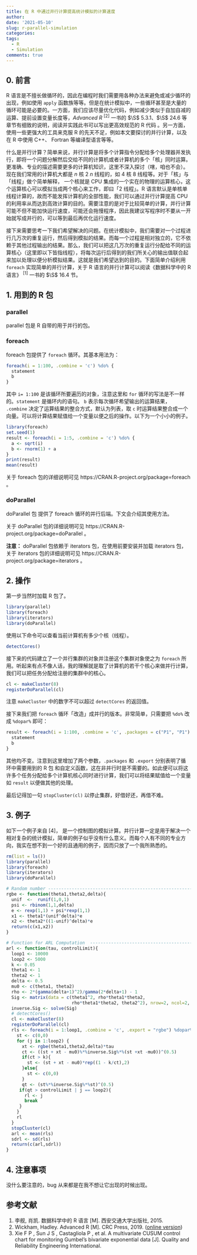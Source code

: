 ```yaml
---
title: 在 R 中通过并行计算提高统计模拟的计算速度
author:
date: '2021-05-10'
slug: r-parallel-simulation
categories:
tags:
  - R
  - Simulation
cemments: true
---
```

## 0. 前言

R 语言是不擅长做循环的，因此在编程时我们需要用各种办法来避免或减少循环的出现，例如使用 `apply` 函数族等等。但是在统计模拟中，一些循环甚至是大量的循环可能是必要的。一方面，我们应该尽量优化代码，例如减少类似于自加自减的运算、提前设置变量长度等，*Advanced R* $^{[2]}$ 一书的 $\S$ 5.3.1、$\S$ 24.6 等章节有细致的说明，阅读并实践此书可以写出更高效规范的 R 代码 。另一方面，使用一些更强大的工具来克服 R 的先天不足，例如本文要探讨的并行计算，以及在 R 中使用 C++、 Fortran 等编译型语言等等。

什么是并行计算？简单来说，并行计算是将多个计算指令分配给多个处理器并发执行，即将一个问题分解然后交给不同的计算机或者计算机的多个「核」同时运算。更准确、专业的描述需要更多的计算机知识，这里不深入探讨（嗐，咱也不会）。现在我们常用的计算机大都是 $n$ 核 2 $n$ 线程的，如 4 核 8 线程等。对于「核」与「线程」做个简单解释， 一个核就是 CPU 集成的一个实在的物理的运算核心，这个运算核心可以模拟当成两个核心来工作，即曰「2 线程」。R 语言默认是单核单线程计算的，故而不能发挥计算机的全部性能，我们可以通过并行计算提高 CPU 的利用率从而达到高效计算的目的。需要注意的是对于比较简单的计算，并行计算可能不但不能加快运行速度，可能还会拖慢程序，因此我建议写程序时不要从一开始就写成并行的，可以等到最后再优化运行速度。

接下来需要思考一下我们希望解决的问题。在统计模拟中，我们需要对一个过程进行几万次的重复运行，然后得到模拟的结果。而每一个过程是相对独立的，它不依赖于其他过程输出的结果。那么，我们可以把这几万次的重复运行分配给不同的运算核心（这里即以下皆指线程），将每次运行后得到的我们所关心的输出值联合起来加以处理以便分析模拟结果。这就是我们希望达到的目的。下面简单介绍利用 `foreach` 实现简单的并行计算，关于 R 语言的并行计算可以阅读《数据科学中的 R 语言》 $^{[1]}$ 一书的 $\S$ 16.4 节。

## 1. 用到的 R 包
###  parallel
parallel 包是 R 自带的用于并行的包。

### foreach
foreach 包提供了 `foreach` 循环。其基本用法为：
```r
foreach(i = 1:100, .combine = 'c') %do% {
  statement
  b
}
```
其中 `i= 1:100` 是该循环所要遍历的对象，注意这里和 `for` 循环的写法是不一样的。`statement` 是循环内的语句。 `b` 表示每次循环希望输出的运算结果， `.combine` 决定了运算结果的整合方式，默认为列表，取 `c` 时运算结果整合成一个向量。可以将计算结果赋值给一个变量以便之后的操作。以下为一个小小的例子。
```r
library(foreach)
set.seed(1)
result <- foreach(i = 1:5, .combine = 'c') %do% {
  a <- sqrt(i)
  b <- rnorm(1) + a
}
print(result)
mean(result)
```

关于 foreach 包的详细说明可见 https://CRAN.R-project.org/package=foreach 。

### doParallel

doParallel 包 提供了 foreach 循环的并行后端。下文会介绍其使用方法。

关于 doParallel 包的详细说明可见 https://CRAN.R-project.org/package=doParallel 。

**注意：** doParallel 包依赖于 iterators 包，在使用前要安装并加载 iterators 包，关于 iterators 包的详细说明可见  https://CRAN.R-project.org/package=iterators 。

## 2. 操作
第一步当然时加载 R 包了。
```r
library(parallel)
library(foreach)
library(iterators)
library(doParallel)
```

使用以下命令可以查看当前计算机有多少个核（线程）。
```r
detectCores()
```
接下来的代码建立了一个并行集群的对象并注册这个集群对象使之为 `foreach` 所用。听起来有点不像人话，我的理解就是取了计算机的若干个核心来做并行计算，我们可以把任务分配给注册的集群中的核心。
```r
cl <- makeCluster(8)
registerDoParallel(cl)

```
注意 `makeCluster` 中的数字不可以超过 `detectCores` 的返回值。

接下来我们把 `foreach` 循环「改造」成并行的版本。非常简单，只需要把 `%do%` 改成 `%dopar%` 即可：
```r
result <- foreach(i = 1:100, .combine = 'c', .packages = c("P1", "P1") ,.export = c("fun1", "fun2")) %dopar% {
  statement
  b
}
```
其他均不变。注意到这里增加了两个参数，`.packages` 和 `.export` 分别表明了循环中需要用到的 R 包 和自定义函数，这在非并行时是不需要的。如此便可以将这许多个任务分配给多个计算机核心同时进行计算，我们可以将结果赋值给一个变量如 `result` 以便做其他的处理。

最后记得加一句 `stopCluster(cl)` 以停止集群，好借好还，再借不难。

## 3. 例子
如下一个例子来自 [4]， 是一个控制图的模拟计算。并行计算一定是用于解决一个相对复杂的统计模拟，简单的例子似乎没有什么意义。而每个人有不同的专业方向，我实在想不到一个好的且通用的例子，因而只放了一个我所熟悉的。

```r
rm(list = ls())
library(parallel)
library(foreach)
library(iterators)
library(doParallel)

# Random number -----------------------------------------------------------
rgbe <- function(theta1,theta2,delta){
  unif  <-  runif(1,0,1)
  psi <- rbinom(1,1,delta)
  e <- rexp(1,1) + psi*rexp(1,1)
  x1 <- theta1*(unif^delta)*e
  x2 <- theta2*((1-unif)^delta)*e
  return(c(x1,x2))
}

# Function for ARL Computation  -------------------------------------------
arl <- function(tau, controlLimit){
  loop1 <- 10000
  loop2 <- 5000
  k <- 0.05
  theta1 <- 1
  theta2 <- 1
  delta <- 0.5
  mu0 <- c(theta1, theta2)
  rho <- 2*(gamma(delta+1)^2)/gamma(2*delta+1) - 1
  Sig <- matrix(data = c(theta1^2, rho*theta1*theta2,
                         rho*theta1*theta2, theta2^2), nrow=2, ncol=2, byrow=TRUE)
  inverse.Sig <- solve(Sig)
  # detectCores()
  cl <- makeCluster(8)
  registerDoParallel(cl)
  rls <- foreach(i = 1:loop1, .combine = 'c', .export = "rgbe") %dopar% {
    st <- c(0,0)
    for (j in 1:loop2) {
      xt <- rgbe(theta1,theta2,delta)*tau
      ct <- ((st + xt - mu0)%*%inverse.Sig%*%(st +xt -mu0))^(0.5)
      if(ct > k){
        st <- (st + xt - mu0)*rep((1 - k/ct),2)
      }else{
        st <- c(0,0)
      }
      qt <- (st%*%inverse.Sig%*%st)^(0.5)
     if(qt > controlLimit | j == loop2){
       rl <- j
       break
     }
    }
    rl
  }
  stopCluster(cl)
  arl <- mean(rls)
  sdrl <- sd(rls)
  return(c(arl,sdrl))
}
```


## 4. 注意事项
没什么要注意的，bug 从来都是在我不想让它出现的时候出现。

## 参考文献

1. 李舰, 肖凯. 数据科学中的 R 语言 [M]. 西安交通大学出版社, 2015.
2. Wickham, Hadley. Advanced R [M]. CRC Press, 2019. ([online version](https://adv-r.hadley.nz/))
3. Xie F P ,  Sun J S ,  Castagliola P , et al. A multivariate CUSUM control chart for monitoring Gumbel's bivariate exponential data [J]. Quality and Reliability Engineering International.